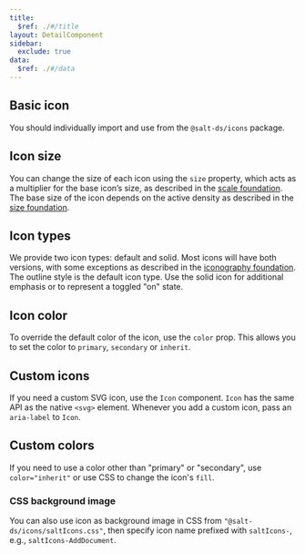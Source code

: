 ```yaml
---
title:
  $ref: ./#/title
layout: DetailComponent
sidebar:
  exclude: true
data:
  $ref: ./#/data
---
```


## Basic icon

You should individually import and use from the `@salt-ds/icons`
package.

<LivePreview componentName="icon" exampleName="BasicIcon" />

## Icon size

You can change the size of each icon using the `size` property, which acts as a multiplier for the base icon’s size, as described in the [scale foundation](/salt/foundations/scale). The base size of the icon depends on the active density as described in the [size foundation](/salt/foundations/size).

<LivePreview componentName="icon" exampleName="IconSize" />

## Icon types

We provide two icon types: default and solid. Most icons will have both versions, with some exceptions as described in the [iconography foundation](/salt/foundations/iconography). The outline style is the default icon type. Use the solid icon for additional emphasis or to represent a toggled "on" state.

<LivePreview componentName="icon" exampleName="IconTypes" />

## Icon color

To override the default color of the icon, use the `color` prop. This allows you to set the color to `primary`, `secondary` or `inherit`.

<LivePreview componentName="icon" exampleName="IconColor" />

## Custom icons

If you need a custom SVG icon, use the `Icon` component. `Icon` has the same API as the native `<svg>` element. Whenever you add a custom icon, pass an `aria-label` to `Icon`.

<LivePreview componentName="icon" exampleName="CustomIcon" />

## Custom colors

If you need to use a color other than "primary" or "secondary", use `color="inherit"` or use CSS to change the icon's `fill`.

<LivePreview componentName="icon" exampleName="CustomColors" />

### CSS background image

You can also use icon as background image in CSS from `"@salt-ds/icons/saltIcons.css"`, then specify icon name prefixed with `saltIcons-`, e.g., `saltIcons-AddDocument`.

<LivePreview componentName="icon" exampleName="CssBackgroundImage" />
